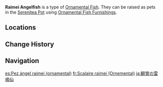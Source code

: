 {{About|the [[furnishing]]|the fish|Raimei Angelfish}}
{{Furnishing Infobox
|title          = Raimei Angelfish
|id             = 379018
|image          = Item Ornamental Raimei Angelfish.png
|category       = Ornamental Fish
|quality        = 4
|adeptal_energy = 
|load           = 
|description    = A valuable Ornamental Fish that may be kept as a pet in the [[Pool of Sapphire Grace]] and [[Shaded Clarity]].<br>{{Item Description|Raimei Angelfish}}
}}
'''Raimei Angelfish''' is a type of [[Ornamental Fish]]. They can be raised as pets in the [[Serenitea Pot]] using [[Ornamental Fish Furnishings]].

==Locations==
{{transclude|Raimei Angelfish|Locations}}

==Change History==
{{Change History|2.1}}

==Navigation==
{{Furnishing Navbox/Subsystems|fish pond}}

[[es:Pez ángel raimei (ornamental)]]
[[fr:Scalaire raimei (Ornemental)]]
[[ja:観賞の雷鳴仙]]